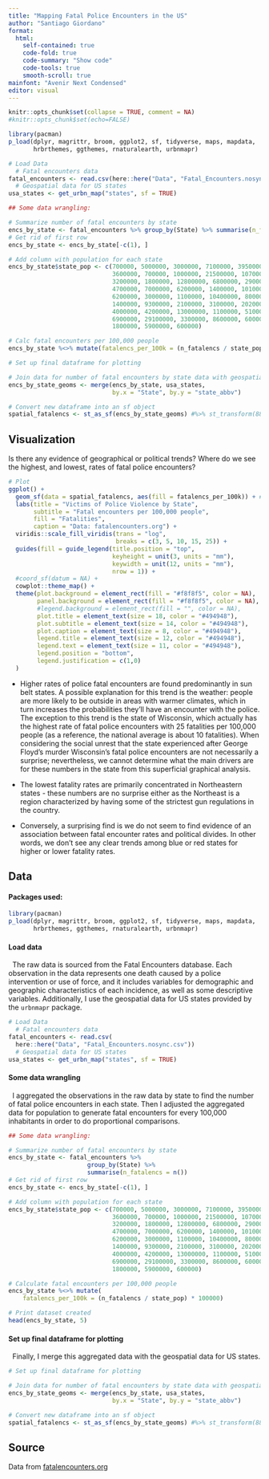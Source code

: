 ```yaml
---
title: "Mapping Fatal Police Encounters in the US"
author: "Santiago Giordano"
format: 
  html: 
    self-contained: true
    code-fold: true
    code-summary: "Show code"
    code-tools: true
    smooth-scroll: true
mainfont: "Avenir Next Condensed"
editor: visual
---
```


```r
knitr::opts_chunk$set(collapse = TRUE, comment = NA)
#knitr::opts_chunk$set(echo=FALSE)
```

```r
library(pacman)
p_load(dplyr, magrittr, broom, ggplot2, sf, tidyverse, maps, mapdata, 
       hrbrthemes, ggthemes, rnaturalearth, urbnmapr)
```


```r
# Load Data
  # Fatal encounters data
fatal_encounters <- read.csv(here::here("Data", "Fatal_Encounters.nosync.csv"))
  # Geospatial data for US states
usa_states <- get_urbn_map("states", sf = TRUE)
```

```r
## Some data wrangling:

# Summarize number of fatal encounters by state
encs_by_state <- fatal_encounters %>% group_by(State) %>% summarise(n_fatalencs = n())
# Get rid of first row
encs_by_state <- encs_by_state[-c(1), ] 

# Add column with population for each state
encs_by_state$state_pop <- c(700000, 5000000, 3000000, 7100000, 39500000, 5700000, 
                             3600000, 700000, 1000000, 21500000, 10700000, 1500000,
                             3200000, 1800000, 12800000, 6800000, 2900000, 4500000,
                             4700000, 7000000, 6200000, 1400000, 10100000, 5700000,
                             6200000, 3000000, 1100000, 10400000, 800000, 2000000,
                             1400000, 9300000, 2100000, 3100000, 20200000, 11800000,
                             4000000, 4200000, 13000000, 1100000, 5100000, 900000,
                             6900000, 29100000, 3300000, 8600000, 600000, 7700000,
                             1800000, 5900000, 600000)

# Calc fatal encounters per 100,000 people
encs_by_state %<>% mutate(fatalencs_per_100k = (n_fatalencs / state_pop) * 100000)
```

```r
# Set up final dataframe for plotting

# Join data for number of fatal encounters by state data with geospatial data of US state
encs_by_state_geoms <- merge(encs_by_state, usa_states, 
                             by.x = "State", by.y = "state_abbv")

# Convert new dataframe into an sf object
spatial_fatalencs <- st_as_sf(encs_by_state_geoms) #%>% st_transform(8857)
```


## Visualization

Is there any evidence of geographical or political trends? Where do we see the highest, and lowest, rates of fatal police encounters?

```r
# Plot
ggplot() +
  geom_sf(data = spatial_fatalencs, aes(fill = fatalencs_per_100k)) + #, col = "grey40"
  labs(title = "Victims of Police Violence by State",
       subtitle = "Fatal encounters per 100,000 people",
       fill = "Fatalities", 
       caption = "Data: fatalencounters.org") +
  viridis::scale_fill_viridis(trans = "log", 
                              breaks = c(3, 5, 10, 15, 25)) +
  guides(fill = guide_legend(title.position = "top", 
                             keyheight = unit(3, units = "mm"),
                             keywidth = unit(12, units = "mm"),
                             nrow = 1)) +
  #coord_sf(datum = NA) +
  cowplot::theme_map() + 
  theme(plot.background = element_rect(fill = "#f8f8f5", color = NA),
        panel.background = element_rect(fill = "#f8f8f5", color = NA),
        #legend.background = element_rect(fill = "", color = NA),
        plot.title = element_text(size = 18, color = "#494948"),
        plot.subtitle = element_text(size = 14, color = "#494948"),
        plot.caption = element_text(size = 8, color = "#494948"),
        legend.title = element_text(size = 12, color = "#494948"),
        legend.text = element_text(size = 11, color = "#494948"),
        legend.position = "bottom",
        legend.justification = c(1,0)
  )
```


- Higher rates of police fatal encounters are found predominantly in sun belt states. A possible explanation for this trend is the weather: people are more likely to be outside in areas with warmer climates, which in turn increases the probabilities they'll have an encounter with the police. The exception to this trend is the state of Wisconsin, which actually has the highest rate of fatal police encounters with 25 fatalities per 100,000 people (as a reference, the national average is about 10 fatalities). When considering the social unrest that the state experienced after George Floyd's murder Wisconsin's fatal police encounters are not necessarily a surprise; nevertheless, we cannot determine what the main drivers are for these numbers in the state from this superficial graphical analysis. 

- The lowest fatality rates are primarily concentrated in Northeastern states - these numbers are no surprise either as the Northeast is a region characterized by having some of the strictest gun regulations in the country.

- Conversely, a surprising find is we do not seem to find evidence of an association between fatal encounter rates and political divides. In other words, we don't see any clear trends among blue or red states for higher or lower fatality rates. 



## Data

#### Packages used: 
```r
library(pacman)
p_load(dplyr, magrittr, broom, ggplot2, sf, tidyverse, maps, mapdata, 
       hrbrthemes, ggthemes, rnaturalearth, urbnmapr)
```

#### Load data

|   The raw data is sourced from the Fatal Encounters database. Each observation in the data represents one death caused by a police intervention or use of force, and it includes variables for demographic and geographic characteristics of each incidence, as well as some descriptive variables. Additionally, I use the geospatial data for US states provided by the `urbnmapr` package.

```r
# Load Data
  # Fatal encounters data
fatal_encounters <- read.csv(
  here::here("Data", "Fatal_Encounters.nosync.csv"))
  # Geospatial data for US states
usa_states <- get_urbn_map("states", sf = TRUE)
```

#### Some data wrangling

|   I aggregated the observations in the raw data by state to find the number of fatal police encounters in each state. Then I adjusted the aggregated data for population to generate fatal encounters for every 100,000 inhabitants in order to do proportional comparisons. 

```r
## Some data wrangling:

# Summarize number of fatal encounters by state
encs_by_state <- fatal_encounters %>% 
                      group_by(State) %>% 
                      summarise(n_fatalencs = n())
# Get rid of first row
encs_by_state <- encs_by_state[-c(1), ] 

# Add column with population for each state
encs_by_state$state_pop <- c(700000, 5000000, 3000000, 7100000, 39500000, 5700000, 
                             3600000, 700000, 1000000, 21500000, 10700000, 1500000,
                             3200000, 1800000, 12800000, 6800000, 2900000, 4500000,
                             4700000, 7000000, 6200000, 1400000, 10100000, 5700000,
                             6200000, 3000000, 1100000, 10400000, 800000, 2000000,
                             1400000, 9300000, 2100000, 3100000, 20200000, 11800000,
                             4000000, 4200000, 13000000, 1100000, 5100000, 900000,
                             6900000, 29100000, 3300000, 8600000, 600000, 7700000,
                             1800000, 5900000, 600000)

# Calculate fatal encounters per 100,000 people
encs_by_state %<>% mutate(
    fatalencs_per_100k = (n_fatalencs / state_pop) * 100000)

# Print dataset created
head(encs_by_state, 5)

```


#### Set up final dataframe for plotting

|   Finally, I merge this aggregated data with the geospatial data for US states.

```r
# Set up final dataframe for plotting

# Join data for number of fatal encounters by state data with geospatial data of US state
encs_by_state_geoms <- merge(encs_by_state, usa_states, 
                             by.x = "State", by.y = "state_abbv")

# Convert new dataframe into an sf object
spatial_fatalencs <- st_as_sf(encs_by_state_geoms) #%>% st_transform(8857)
```



## Source

Data from [fatalencounters.org](https://fatalencounters.org)